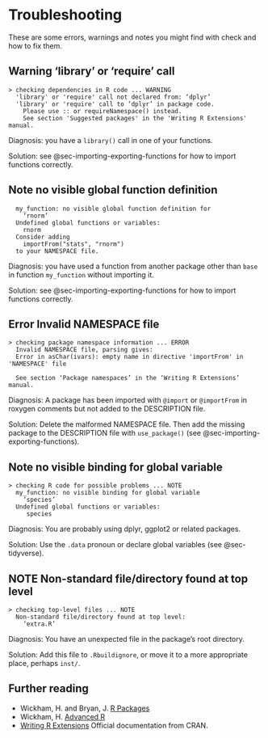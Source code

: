 # Troubleshooting

These are some errors, warnings and notes you might find with check and how to fix them.

## Warning 'library' or 'require' call

    > checking dependencies in R code ... WARNING
      'library' or 'require' call not declared from: ‘dplyr’
      'library' or 'require' call to ‘dplyr’ in package code.
        Please use :: or requireNamespace() instead.
        See section 'Suggested packages' in the 'Writing R Extensions' manual.

Diagnosis: you have a `library()` call in one of your functions.

Solution: see @sec-importing-exporting-functions for how to import functions correctly.

## Note no visible global function definition

      my_function: no visible global function definition for
        ‘rnorm’
      Undefined global functions or variables:
        rnorm
      Consider adding
        importFrom("stats", "rnorm")
      to your NAMESPACE file.

Diagnosis: you have used a function from another package other than `base` in function `my_function` without importing it.

Solution: see @sec-importing-exporting-functions for how to import functions correctly.

## Error Invalid NAMESPACE file

    > checking package namespace information ... ERROR
      Invalid NAMESPACE file, parsing gives:
      Error in asChar(ivars): empty name in directive 'importFrom' in 'NAMESPACE' file
      
      See section ‘Package namespaces’ in the ‘Writing R Extensions’ manual.

Diagnosis: A package has been imported with `@import` or `@importFrom` in roxygen comments but not added to the DESCRIPTION file.

Solution: Delete the malformed NAMESPACE file.
Then add the missing package to the DESCRIPTION file with `use_package()` (see @sec-importing-exporting-functions).

## Note no visible binding for global variable

    > checking R code for possible problems ... NOTE
      my_function: no visible binding for global variable
        ‘species’
      Undefined global functions or variables:
         species

Diagnosis: You are probably using dplyr, ggplot2 or related packages.

Solution: Use the `.data` pronoun or declare global variables (see @sec-tidyverse).

## NOTE Non-standard file/directory found at top level

    > checking top-level files ... NOTE
      Non-standard file/directory found at top level:
        ‘extra.R’

Diagnosis: You have an unexpected file in the package's root directory.

Solution: Add this file to `.Rbuildignore`, or move it to a more appropriate place, perhaps `inst/`.

::: callout-note
## Further reading

-   Wickham, H. and Bryan, J. [R Packages](https://r-pkgs.org/)
-   Wickham, H. [Advanced R](https://adv-r.hadley.nz/)
-   [Writing R Extensions](https://cran.r-project.org/doc/manuals/r-release/R-exts.html) Official documentation from CRAN.
:::

